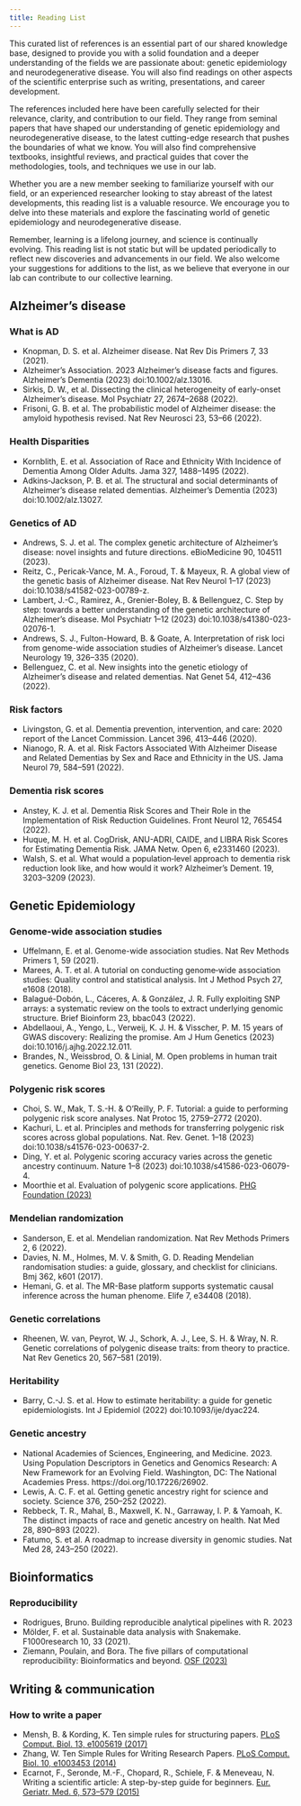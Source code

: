 ```yaml
---
title: Reading List
---
```


This curated list of references is an essential part of our shared knowledge base, designed to provide you with a solid foundation and a deeper understanding of the fields we are passionate about: genetic epidemiology and neurodegenerative disease. You will also find readings on other aspects of the scientific enterprise such as writing, presentations, and career development.

The references included here have been carefully selected for their relevance, clarity, and contribution to our field. They range from seminal papers that have shaped our understanding of genetic epidemiology and neurodegenerative disease, to the latest cutting-edge research that pushes the boundaries of what we know. You will also find comprehensive textbooks, insightful reviews, and practical guides that cover the methodologies, tools, and techniques we use in our lab.

Whether you are a new member seeking to familiarize yourself with our field, or an experienced researcher looking to stay abreast of the latest developments, this reading list is a valuable resource. We encourage you to delve into these materials and explore the fascinating world of genetic epidemiology and neurodegenerative disease.

Remember, learning is a lifelong journey, and science is continually evolving. This reading list is not static but will be updated periodically to reflect new discoveries and advancements in our field. We also welcome your suggestions for additions to the list, as we believe that everyone in our lab can contribute to our collective learning.


## Alzheimer's disease 
### What is AD 
- Knopman, D. S. et al. Alzheimer disease. Nat Rev Dis Primers 7, 33 (2021).
- Alzheimer's Association. 2023 Alzheimer’s disease facts and figures. Alzheimer’s Dementia (2023) doi:10.1002/alz.13016.
- Sirkis, D. W., et al. Dissecting the clinical heterogeneity of early-onset Alzheimer’s disease. Mol Psychiatr 27, 2674–2688 (2022).
- Frisoni, G. B. et al. The probabilistic model of Alzheimer disease: the amyloid hypothesis revised. Nat Rev Neurosci 23, 53–66 (2022).

### Health Disparities   
- Kornblith, E. et al. Association of Race and Ethnicity With Incidence of Dementia Among Older Adults. Jama 327, 1488–1495 (2022).
- Adkins‐Jackson, P. B. et al. The structural and social determinants of Alzheimer’s disease related dementias. Alzheimer’s Dementia (2023) doi:10.1002/alz.13027.
    

### Genetics of AD
- Andrews, S. J. et al. The complex genetic architecture of Alzheimer’s disease: novel insights and future directions. eBioMedicine 90, 104511 (2023).
- Reitz, C., Pericak-Vance, M. A., Foroud, T. & Mayeux, R. A global view of the genetic basis of Alzheimer disease. Nat Rev Neurol 1–17 (2023) doi:10.1038/s41582-023-00789-z.
- Lambert, J.-C., Ramirez, A., Grenier-Boley, B. & Bellenguez, C. Step by step: towards a better understanding of the genetic architecture of Alzheimer’s disease. Mol Psychiatr 1–12 (2023) doi:10.1038/s41380-023-02076-1.
- Andrews, S. J., Fulton-Howard, B. & Goate, A. Interpretation of risk loci from genome-wide association studies of Alzheimer’s disease. Lancet Neurology 19, 326–335 (2020).
- Bellenguez, C. et al. New insights into the genetic etiology of Alzheimer’s disease and related dementias. Nat Genet 54, 412–436 (2022).

### Risk factors 
- Livingston, G. et al. Dementia prevention, intervention, and care: 2020 report of the Lancet Commission. Lancet 396, 413–446 (2020).
- Nianogo, R. A. et al. Risk Factors Associated With Alzheimer Disease and Related Dementias by Sex and Race and Ethnicity in the US. Jama Neurol 79, 584–591 (2022).
  

### Dementia risk scores  
- Anstey, K. J. et al. Dementia Risk Scores and Their Role in the Implementation of Risk Reduction Guidelines. Front Neurol 12, 765454 (2022).
- Huque, M. H. et al. CogDrisk, ANU-ADRI, CAIDE, and LIBRA Risk Scores for Estimating Dementia Risk. JAMA Netw. Open 6, e2331460 (2023).
- Walsh, S. et al. What would a population‐level approach to dementia risk reduction look like, and how would it work? Alzheimer’s Dement. 19, 3203–3209 (2023).

## Genetic Epidemiology
### Genome-wide association studies 
- Uffelmann, E. et al. Genome-wide association studies. Nat Rev Methods Primers 1, 59 (2021).
- Marees, A. T. et al. A tutorial on conducting genome‐wide association studies: Quality control and statistical analysis. Int J Method Psych 27, e1608 (2018).
- Balagué-Dobón, L., Cáceres, A. & González, J. R. Fully exploiting SNP arrays: a systematic review on the tools to extract underlying genomic structure. Brief Bioinform 23, bbac043 (2022).
- Abdellaoui, A., Yengo, L., Verweij, K. J. H. & Visscher, P. M. 15 years of GWAS discovery: Realizing the promise. Am J Hum Genetics (2023) doi:10.1016/j.ajhg.2022.12.011.  
- Brandes, N., Weissbrod, O. & Linial, M. Open problems in human trait genetics. Genome Biol 23, 131 (2022).
  

### Polygenic risk scores 
- Choi, S. W., Mak, T. S.-H. & O’Reilly, P. F. Tutorial: a guide to performing polygenic risk score analyses. Nat Protoc 15, 2759–2772 (2020).
- Kachuri, L. et al. Principles and methods for transferring polygenic risk scores across global populations. Nat. Rev. Genet. 1–18 (2023) doi:10.1038/s41576-023-00637-2.
- Ding, Y. et al. Polygenic scoring accuracy varies across the genetic ancestry continuum. Nature 1–8 (2023) doi:10.1038/s41586-023-06079-4.
- Moorthie et al. Evaluation of polygenic score applications. [PHG Foundation (2023)](https://www.phgfoundation.org/report/evaluation-of-polygenic-score-applications)

### Mendelian randomization 
- Sanderson, E. et al. Mendelian randomization. Nat Rev Methods Primers 2, 6 (2022).
- Davies, N. M., Holmes, M. V. & Smith, G. D. Reading Mendelian randomisation studies: a guide, glossary, and checklist for clinicians. Bmj 362, k601 (2017).
- Hemani, G. et al. The MR-Base platform supports systematic causal inference across the human phenome. Elife 7, e34408 (2018).
    
### Genetic correlations 
- Rheenen, W. van, Peyrot, W. J., Schork, A. J., Lee, S. H. & Wray, N. R. Genetic correlations of polygenic disease traits: from theory to practice. Nat Rev Genetics 20, 567–581 (2019).

### Heritability 
- Barry, C.-J. S. et al. How to estimate heritability: a guide for genetic epidemiologists. Int J Epidemiol (2022) doi:10.1093/ije/dyac224.
  
### Genetic ancestry 
- National Academies of Sciences, Engineering, and Medicine. 2023. Using Population Descriptors in Genetics and Genomics Research: A New Framework for an Evolving Field. Washington, DC: The National Academies Press. https://doi.org/10.17226/26902.
- Lewis, A. C. F. et al. Getting genetic ancestry right for science and society. Science 376, 250–252 (2022).
- Rebbeck, T. R., Mahal, B., Maxwell, K. N., Garraway, I. P. & Yamoah, K. The distinct impacts of race and genetic ancestry on health. Nat Med 28, 890–893 (2022).
- Fatumo, S. et al. A roadmap to increase diversity in genomic studies. Nat Med 28, 243–250 (2022).
      

## Bioinformatics 
### Reproducibility 
- Rodrigues, Bruno. Building reproducible analytical pipelines with R. 2023
- Mölder, F. et al. Sustainable data analysis with Snakemake. F1000research 10, 33 (2021).
- Ziemann, Poulain, and Bora. The five pillars of computational reproducibility: Bioinformatics and beyond. [OSF (2023)](https://osf.io/4pd9n/)

## Writing & communication
### How to write a paper 
- Mensh, B. & Kording, K. Ten simple rules for structuring papers. [PLoS Comput. Biol. 13, e1005619 (2017)](https://journals.plos.org/ploscompbiol/article?id=10.1371/journal.pcbi.1005619)    
- Zhang, W. Ten Simple Rules for Writing Research Papers. [PLoS Comput. Biol. 10, e1003453 (2014)](https://journals.plos.org/ploscompbiol/article?id=10.1371/journal.pcbi.1003453)
- Ecarnot, F., Seronde, M.-F., Chopard, R., Schiele, F. & Meneveau, N. Writing a scientific article: A step-by-step guide for beginners. [Eur. Geriatr. Med. 6, 573–579 (2015)](https://doi.org/10.1016/j.eurger.2015.08.005)
  